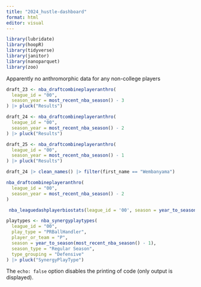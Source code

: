 ```yaml
---
title: "2024_hustle-dashboard"
format: html
editor: visual
---
```


```r
library(lubridate)
library(hoopR)
library(tidyverse)
library(janitor)
library(nanoparquet)
library(zoo)

```

Apparently no anthromorphic data for any non-college players



```r
draft_23 <- nba_draftcombineplayeranthro(
  league_id = "00",
  season_year = most_recent_nba_season() - 3
) |> pluck("Results")

draft_24 <- nba_draftcombineplayeranthro(
  league_id = "00",
  season_year = most_recent_nba_season() - 2
) |> pluck("Results")

draft_25 <- nba_draftcombineplayeranthro(
  league_id = "00",
  season_year = most_recent_nba_season() - 1
) |> pluck("Results")

draft_24 |> clean_names() |> filter(first_name == "Wembanyama")

nba_draftcombineplayeranthro(
  league_id = "00",
  season_year = most_recent_nba_season() - 2
)
```

```r
 nba_leaguedashplayerbiostats(league_id = '00', season = year_to_season(most_recent_nba_season() - 1))
```


```r
playtypes <- nba_synergyplaytypes(
  league_id = "00",
  play_type = "PRBallHandler",
  player_or_team = "P",
  season = year_to_season(most_recent_nba_season() - 1),
  season_type = "Regular Season",
  type_grouping = "Defensive"
) |> pluck("SynergyPlayType")

```

The `echo: false` option disables the printing of code (only output is displayed).
